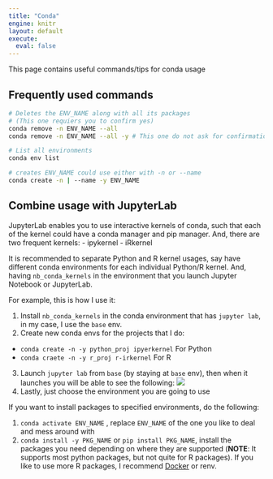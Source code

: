 ```yaml
---
title: "Conda"
engine: knitr
layout: default
execute: 
  eval: false
---
```


This page contains useful commands/tips for conda usage

## Frequently used commands

```bash
# Deletes the ENV_NAME along with all its packages
# (This one requiers you to confirm yes)
conda remove -n ENV_NAME --all 
conda remove -n ENV_NAME --all -y # This one do not ask for confirmation
```

```bash
# List all environments
conda env list
```

```bash
# creates ENV_NAME could use either with -n or --name
conda create -n | --name -y ENV_NAME 
```

## Combine usage with JupyterLab

JupyterLab enables you to use interactive kernels of conda, such that each of the kernel could have a conda manager and pip manager. And, there are two frequent kernels:
- ipykernel 
- iRkernel

It is recommended to separate Python and R kernel usages, say have different conda environments for each individual Python/R kernel. And, having `nb_conda_kernels` in the environment that you launch Jupyter Notebook or JupyterLab.

For example, this is how I use it:

1. Install `nb_conda_kernels` in the conda environment that has `jupyter lab`, in my case, I use the `base` env.
2. Create new conda envs for the projects that I do: 
  - `conda create -n -y python_proj ipyerkernel` For Python
  - `conda craete -n -y r_proj r-irkernel` For R
3. Launch `jupyter lab` from `base` (by staying at `base` env), then when it launches you will be able to see the following:
![](../../resources/conda/jupyter_conda_env.png)
4. Lastly, just choose the environment you are going to use

If you want to install packages to specified environments, do the following:

1. `conda activate ENV_NAME` , replace `ENV_NAME` of the one you like to deal and mess around with
2. `conda install -y PKG_NAME` or `pip install PKG_NAME`, install the packages you need depending on where they are supported (**NOTE**: It supports most python packages, but not quite for R packages). If you like to use more R packages, I recommend [Docker](../docker/index.qmd) or renv.